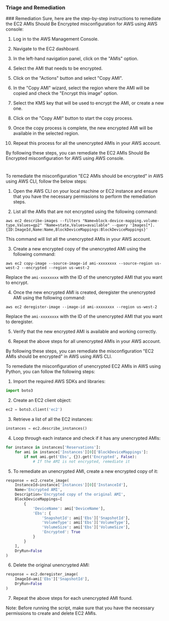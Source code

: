 
### Triage and Remediation
<Tabs>
<Tab title='Remediation'>
### Remediation

<AccordionGroup>
<Accordion title='Using Console' defaultOpen='true'>
Sure, here are the step-by-step instructions to remediate the EC2 AMIs Should Be Encrypted misconfiguration for AWS using AWS console:

1. Log in to the AWS Management Console.

2. Navigate to the EC2 dashboard.

3. In the left-hand navigation panel, click on the "AMIs" option.

4. Select the AMI that needs to be encrypted.

5. Click on the "Actions" button and select "Copy AMI".

6. In the "Copy AMI" wizard, select the region where the AMI will be copied and check the "Encrypt this image" option.

7. Select the KMS key that will be used to encrypt the AMI, or create a new one.

8. Click on the "Copy AMI" button to start the copy process.

9. Once the copy process is complete, the new encrypted AMI will be available in the selected region.

10. Repeat this process for all the unencrypted AMIs in your AWS account.

By following these steps, you can remediate the EC2 AMIs Should Be Encrypted misconfiguration for AWS using AWS console.

#
</Accordion>

<Accordion title='Using CLI'>
To remediate the misconfiguration "EC2 AMIs should be encrypted" in AWS using AWS CLI, follow the below steps:

1. Open the AWS CLI on your local machine or EC2 instance and ensure that you have the necessary permissions to perform the remediation steps.

2. List all the AMIs that are not encrypted using the following command:
```
aws ec2 describe-images --filters "Name=block-device-mapping.volume-type,Values=gp2" "Name=state,Values=available" --query 'Images[*].{ID:ImageId,Name:Name,BlockDeviceMappings:BlockDeviceMappings}'
```
This command will list all the unencrypted AMIs in your AWS account.

3. Create a new encrypted copy of the unencrypted AMI using the following command:
```
aws ec2 copy-image --source-image-id ami-xxxxxxxx --source-region us-west-2 --encrypted --region us-west-2
```
Replace the `ami-xxxxxxxx` with the ID of the unencrypted AMI that you want to encrypt.

4. Once the new encrypted AMI is created, deregister the unencrypted AMI using the following command:
```
aws ec2 deregister-image --image-id ami-xxxxxxxx --region us-west-2
```
Replace the `ami-xxxxxxxx` with the ID of the unencrypted AMI that you want to deregister.

5. Verify that the new encrypted AMI is available and working correctly.

6. Repeat the above steps for all unencrypted AMIs in your AWS account.

By following these steps, you can remediate the misconfiguration "EC2 AMIs should be encrypted" in AWS using AWS CLI.
</Accordion>

<Accordion title='Using Python'>
To remediate the misconfiguration of unencrypted EC2 AMIs in AWS using Python, you can follow the following steps:

1. Import the required AWS SDKs and libraries:

```python
import boto3
```

2. Create an EC2 client object:

```python
ec2 = boto3.client('ec2')
```

3. Retrieve a list of all the EC2 instances:

```python
instances = ec2.describe_instances()
```

4. Loop through each instance and check if it has any unencrypted AMIs:

```python
for instance in instances['Reservations']:
    for ami in instance['Instances'][0]['BlockDeviceMappings']:
        if not ami.get('Ebs', {}).get('Encrypted', False):
            # If the AMI is not encrypted, remediate it
```

5. To remediate an unencrypted AMI, create a new encrypted copy of it:

```python
response = ec2.create_image(
    InstanceId=instance['Instances'][0]['InstanceId'],
    Name='Encrypted AMI',
    Description='Encrypted copy of the original AMI',
    BlockDeviceMappings=[
        {
            'DeviceName': ami['DeviceName'],
            'Ebs': {
                'SnapshotId': ami['Ebs']['SnapshotId'],
                'VolumeType': ami['Ebs']['VolumeType'],
                'VolumeSize': ami['Ebs']['VolumeSize'],
                'Encrypted': True
            }
        }
    ],
    DryRun=False
)
```

6. Delete the original unencrypted AMI:

```python
response = ec2.deregister_image(
    ImageId=ami['Ebs']['SnapshotId'],
    DryRun=False
)
```

7. Repeat the above steps for each unencrypted AMI found.

Note: Before running the script, make sure that you have the necessary permissions to create and delete EC2 AMIs.
</Accordion>

</AccordionGroup>
</Tab>
</Tabs>
